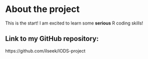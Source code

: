 
# About the project

This is the start!
I am excited to learn some **serious** R coding skills!

## Link to my GitHub repository:

https://github.com/ilseek/IODS-project